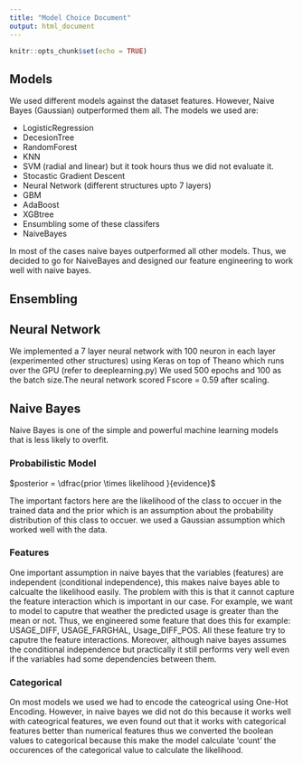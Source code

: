 ```yaml
---
title: "Model Choice Document"
output: html_document
---
```


```r
knitr::opts_chunk$set(echo = TRUE)
```

## Models

We used different models against the dataset features. However, Naive Bayes (Gaussian) outperformed them all.
The models we used are:

- LogisticRegression
- DecesionTree
- RandomForest
- KNN
- SVM (radial and linear) but it took hours thus we did not evaluate it.
- Stocastic Gradient Descent
- Neural Network (different structures upto 7 layers)
- GBM
- AdaBoost
- XGBtree
- Ensumbling some of these classifers
- NaiveBayes

In most of the cases naive bayes outperformed all other models. Thus, we decided to go for NaiveBayes and designed our feature engineering to work well with naive bayes.

## Ensembling

## Neural Network

We implemented a 7 layer neural network with 100 neuron in each layer (experimented other structures) using Keras on top of Theano which runs over the GPU (refer to deeplearning.py) We used 500 epochs and 100 as the batch size.The neural network scored Fscore = 0.59 after scaling. 

## Naive Bayes

Naive Bayes is one of the simple and powerful machine learning models that is less likely to overfit.

### Probabilistic Model

$posterior = \dfrac{prior \times likelihood }{evidence}$

The important factors here are the likelihood of the class to occuer in the trained data and the prior which is an assumption about the probability distribution of this class to occuer. we used a Gaussian assumption which worked well with the data. 

### Features

One important assumption in naive bayes that the variables (features) are independent (conditional independence), this makes naive bayes able to calcualte the likelihood easily. The problem with this is that it cannot capture the feature interaction which is important in our case. For example, we want to model to caputre that weather the predicted usage is greater than the mean or not. Thus, we engineered some feature that does this for example: USAGE_DIFF, USAGE_FARGHAL, Usage_DIFF_POS. All these feature try to caputre the feature interactions. Moreover, although naive bayes assumes the conditional independence but practically it still performs very well even if the variables had some dependencies between them.

### Categorical

On most models we used we had to encode the cateogrical using One-Hot Encoding. However, in naive bayes we did not do this because it works well with cateogrical features, we even found out that it works with categorical features better than numerical features thus we converted the boolean values to categorical because this make the model calculate 'count' the occurences of the categorical value to calculate the likelihood.
